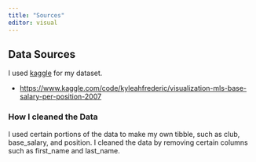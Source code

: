 ```yaml
---
title: "Sources"
editor: visual
---
```


## Data Sources

I used [kaggle](https://www.kaggle.com) for my dataset.

-   <https://www.kaggle.com/code/kyleahfrederic/visualization-mls-base-salary-per-position-2007>

### How I cleaned the Data
I used certain portions of the data to make my own tibble, such as club, base_salary, and position. I cleaned the data by removing certain columns such as first_name and last_name. 